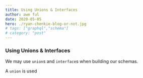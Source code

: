```yaml
---
title: Using Unions & Interfaces
author: awe ful
date: 2020-05-05
hero: ./ryan-chenkie-blog-or-not.jpg
# tags: ["graphql","schema"]
# category: "post"
---
```


### Using Unions & Interfaces

We may use `union`s and `interface`s when building our schemas.

A `union` is used 